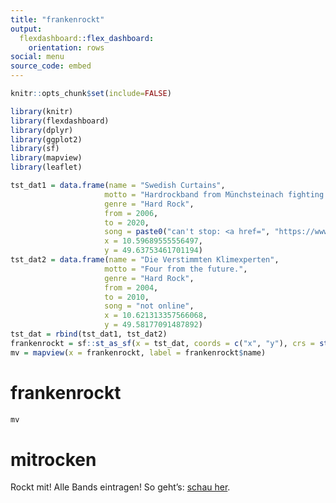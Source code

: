 ```yaml
---
title: "frankenrockt"
output: 
  flexdashboard::flex_dashboard:
    orientation: rows
social: menu
source_code: embed
---
```


```r
knitr::opts_chunk$set(include=FALSE)
```

```r
library(knitr)
library(flexdashboard)
library(dplyr)
library(ggplot2)
library(sf)
library(mapview)
library(leaflet)
```

```r
tst_dat1 = data.frame(name = "Swedish Curtains", 
                     motto = "Hardrockband from Münchsteinach fighting to hold the rythm", 
                     genre = "Hard Rock", 
                     from = 2006, 
                     to = 2020, 
                     song = paste0("can't stop: <a href=", "https://www.youtube.com/watch?v=j37Ii20Ddo4",">", "https://www.youtube.com/watch?v=j37Ii20Ddo4", "</a>"), 
                     x = 10.59689555556497, 
                     y = 49.63753461701194)
tst_dat2 = data.frame(name = "Die Verstimmten Klimexperten", 
                     motto = "Four from the future.", 
                     genre = "Hard Rock", 
                     from = 2004, 
                     to = 2010, 
                     song = "not online", 
                     x = 10.621313357566068, 
                     y = 49.58177091487892)
tst_dat = rbind(tst_dat1, tst_dat2)
frankenrockt = sf::st_as_sf(x = tst_dat, coords = c("x", "y"), crs = st_crs(4326))
mv = mapview(x = frankenrockt, label = frankenrockt$name)
```

frankenrockt
================================================================================

```r
mv
```

mitrocken
================================================================================
Rockt mit! Alle Bands eintragen! So geht's: [schau her](https://github.com/przell/frankenrockt).





